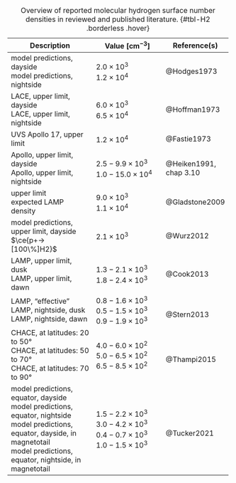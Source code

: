 +-----------------------------------------------------------+--------------------------------------------------+------------------------+
| Description                                               | Value $\left[\si{\centi\metre\tothe{-3}}\right]$ | Reference(s)           |
+===========================================================+==================================================+========================+
| model predictions, dayside </br>                          | $2.0 \times 10^3$ </br>                          | @Hodges1973            |
| model predictions, nightside                              | $1.2 \times 10^4$                                |                        |
+-----------------------------------------------------------+--------------------------------------------------+------------------------+
| LACE, upper limit, dayside </br>                          | $6.0 \times 10^3$ </br>                          | @Hoffman1973           |
| LACE, upper limit, nightside                              | $6.5 \times 10^4$                                |                        |
+-----------------------------------------------------------+--------------------------------------------------+------------------------+
| UVS Apollo 17, upper limit                                | $1.2 \times 10^4$                                | @Fastie1973            |
+-----------------------------------------------------------+--------------------------------------------------+------------------------+
| Apollo, upper limit, dayside </br>                        | $2.5 - 9.9 \times 10^3$ </br>                    | @Heiken1991, chap 3.10 |
| Apollo, upper limit, nightside                            | $1.0 - 15.0 \times 10^4$                         |                        |
+-----------------------------------------------------------+--------------------------------------------------+------------------------+
| upper limit </br>                                         | $9.0 \times 10^3$ </br>                          | @Gladstone2009         |
| expected LAMP density                                     | $1.1 \times 10^4$                                |                        |
+-----------------------------------------------------------+--------------------------------------------------+------------------------+
| model predictions, upper limit, dayside </br>             | $2.1 \times 10^3$                                | @Wurz2012              |
| $\ce{p+->[100\%]H2}$                                      |                                                  |                        |
+-----------------------------------------------------------+--------------------------------------------------+------------------------+
| LAMP, upper limit, dusk </br>                             | $1.3 - 2.1 \times 10^3$ </br>                    | @Cook2013              |
| LAMP, upper limit, dawn                                   | $1.8 - 2.4 \times 10^3$                          |                        |
+-----------------------------------------------------------+--------------------------------------------------+------------------------+
| LAMP, "effective" </br>                                   | $0.8 - 1.6 \times 10^3$ </br>                    | </br>                  |
| LAMP, nightside, dusk </br>                               | $0.5 - 1.5 \times 10^3$ </br>                    | @Stern2013             |
| LAMP, nightside, dawn                                     | $0.9 - 1.9 \times 10^3$                          |                        |
+-----------------------------------------------------------+--------------------------------------------------+------------------------+
| CHACE, at latitudes:  $20\text{ to }50\si{\degree}$ </br> | $4.0 - 6.0 \times 10^2$ </br>                    | </br>                  |
| CHACE, at latitudes:  $50\text{ to }70\si{\degree}$ </br> | $5.0 - 6.5 \times 10^2$ </br>                    | @Thampi2015            |
| CHACE, at latitudes:  $70\text{ to }90\si{\degree}$       | $6.5 - 8.5 \times 10^2$                          |                        |
+-----------------------------------------------------------+--------------------------------------------------+------------------------+
| model predictions, equator, dayside </br>                 | $1.5 - 2.2 \times 10^3$ </br>                    | </br>                  |
| model predictions, equator, nightside </br>               | $3.0 - 4.2 \times 10^3$ </br>                    | @Tucker2021            |
| model predictions, equator, dayside, in magnetotail </br> | $0.4 - 0.7 \times 10^3$ </br>                    |                        |
| model predictions, equator, nightside, in magnetotail     | $1.0 - 1.5 \times 10^3$                          |                        |
+-----------------------------------------------------------+--------------------------------------------------+------------------------+


: Overview of reported molecular hydrogen surface number densities in reviewed and published literature. {#tbl-H2 .borderless .hover}

